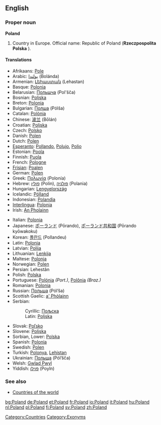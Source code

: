 {{wikipedia}}
==English==

===Proper noun===
'''Poland'''
# Country in Europe. Official name: Republic of Poland ('''Rzeczpospolita Polska''' {{IPA|/ʒɛtʃpɔspɔˈlita ˈpɔlska/}}).

====Translations====
{{top}}
*Afrikaans: [[Pole]]
*Arabic: [[بولندا]] (Bolánda) {{f}}
*Armenian: [[Լեհաստան]] (Lehastan)
*Basque: [[Polonia]]
*Belarusian: [[Польшча]] (Pol'šča)
*Bosnian: [[Poljska#Bosnian|Poljska]] {{f}}
*Breton: [[Polonia]]
*Bulgarian: [[Полша]] (Pólša) {{f}}
*Catalan: [[Polònia]]
*Chinese: [[波兰]] (Bōlán)
*Croatian: [[Poljska#Croatian|Poljska]] {{f}}
*Czech: [[Polsko]] {{n}}
*Danish: [[Polen]]
*Dutch: [[Polen]] {{n}}
*[[Esperanto]]: [[Pollando]], [[Polujo]], [[Polio]]
*Estonian: [[Poola]]
*Finnish: [[Puola]]
*French: [[Pologne]]
*[[Frisian]]: [[Poalen]] {{n}}
*German: [[Polen]] {{n}}
*Greek: [[Πολωνία]] (Polonía) {{f}}
*Hebrew: [[פולין]] (Polin), [[פולניה]] (Polania)
*Hungarian: [[Lengyelország]]
*Icelandic: [[Pólland]]
*Indonesian: [[Polandia]]
*[[Interlingua]]: [[Polonia]]
*Irish: [[Polainn|An Pholainn]]
{{mid}}
*Italian: [[Polonia]]
*Japanese: [[ポーランド]] (Pōrando), [[ポーランド共和国]] (Pōrando kyōwakoku)
*Korean: [[폴란드]] (Pollandeu)
*Latin: [[Polonia]] {{f}}
*Latvian: [[Polija]] {{f}}
*Lithuanian: [[Lenkija]]
*Maltese: [[Polonja]]
*Norwegian: [[Polen]]
*Persian: {{FAchar|[[لهستان]]}} Lehestân
*Polish: [[Polska]] {{f}}
*Portuguese: [[Polónia]] ''(Port.)'', [[Polônia]] ''(Braz.)'' {{f}}
*Romanian: [[Polonia]] {{f}}
*Russian: [[Польша]] (Pól’ša) {{f}}
*Scottish Gaelic: [[Pòlainn|a' Phòlainn]]
*Serbian:
*:Cyrillic: [[Пољска#Serbian|Пољска]] {{f}}
*:Latin: [[Poljska#Serbian|Poljska]] {{f}}
*Slovak: [[Poľsko]] {{n}}
*Slovene: [[Poljska#Slovene|Poljska]] {{f}}
*Sorbian, Lower: [[Polska]] {{f}}
*Spanish: [[Polonia]] {{f}}
*Swedish: [[Polen]]
*Turkish: [[Polonya]], [[Lehistan]]
*Ukrainian: [[Польща]] (Pól’šča) {{f}}
*Welsh: [[Gwlad Pwyl]]
*Yiddish: [[פּױלן]] (Poyln)
{{bottom}}

===See also===
*[[Countries of the world]]

[[Category:Countries]]
[[Category:Exonyms]]
[[bg:Poland]]
[[de:Poland]]
[[et:Poland]]
[[fr:Poland]]
[[io:Poland]]
[[it:Poland]]
[[hu:Poland]]
[[nl:Poland]]
[[pl:Poland]]
[[fi:Poland]]
[[sv:Poland]]
[[zh:Poland]]